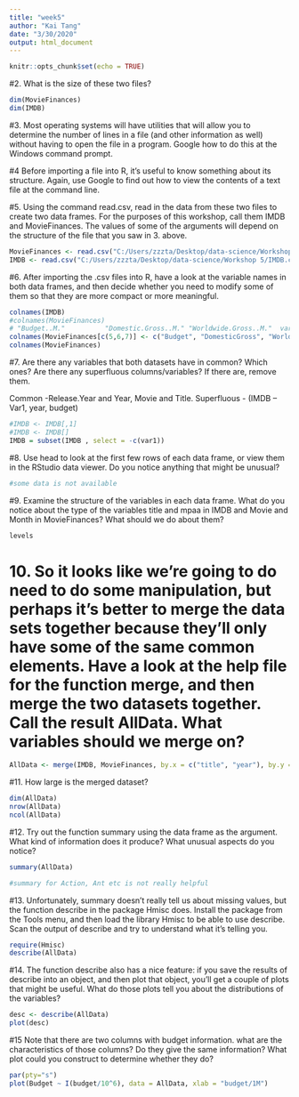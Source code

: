 ```yaml
---
title: "week5"
author: "Kai Tang"
date: "3/30/2020"
output: html_document
---
```


```r
knitr::opts_chunk$set(echo = TRUE)
```


 

#2. What is the size of these two files?
```r
dim(MovieFinances)
dim(IMDB)
```

#3. Most operating systems will have utilities that will allow you to determine the number of lines in a file (and other information as well) without having to open the file in a program. Google how to do this at the Windows command prompt.

   <!-- 
   wc -l <filename> prints the line count (note that if the last line does not have \n, it will not be counted)
    wc -c <filename> prints the byte count
    wc -m <filename> prints the character count
    wc -L <filename> prints the length of longest line (GNU extension)
    wc -w <filename> prints the word count
    -->
    
#4 Before importing a file into R, it’s useful to know something about its structure. Again, use Google to find out how to view the contents of a text file at the command line.

#5. Using the command read.csv, read in the data from these two files to create two data frames. For the purposes of this workshop, call them IMDB and MovieFinances. The values of some of the arguments will depend on the structure of the file that you saw in 3. above.
```r
MovieFinances <- read.csv("C:/Users/zzzta/Desktop/data-science/Workshop 5/MovieFinances.csv", header = TRUE)
IMDB <- read.csv("C:/Users/zzzta/Desktop/data-science/Workshop 5/IMDB.csv", header = TRUE)
```

#6. After importing the .csv files into R, have a look at the variable names in both data frames, and then decide whether you need to modify some of them so that they are more compact or more meaningful.
```r
colnames(IMDB)
#colnames(MovieFinances)
# "Budget..M."          "Domestic.Gross..M." "Worldwide.Gross..M."  varilabile is not user friendly
colnames(MovieFinances[c(5,6,7)] <- c("Budget", "DomesticGross", "WorldwideGross"))
colnames(MovieFinances)

```


#7. Are there any variables that both datasets have in common? Which ones? Are there any superfluous columns/variables? If there are, remove them.

Common -Release.Year and Year, Movie and Title.
Superfluous - (IMDB -- Var1, year, budget)
```r
#IMDB <- IMDB[,1]
#IMDB <- IMDB[]
IMDB = subset(IMDB , select = -c(var1))
```
#8. Use head to look at the first few rows of each data frame, or view them in the RStudio data viewer. Do you notice anything that might be unusual?
```r
#some data is not available
```

#9. Examine the structure of the variables in each data frame. What do you notice about the type of the variables title and mpaa in IMDB and Movie and Month in MovieFinances? What should we do about them?

```r
levels
```
# 10. So it looks like we’re going to do need to do some manipulation, but perhaps it’s better to merge the data sets together because they’ll only have some of the same common elements. Have a look at the help file for the function merge, and then merge the two datasets together. Call the result AllData. What variables should we merge on?
```r
AllData <- merge(IMDB, MovieFinances, by.x = c("title", "year"), by.y = c("Movie", "Release.Year"))
```

#11.  How large is the merged dataset?
```r
dim(AllData)
nrow(AllData)
ncol(AllData)
```
#12. Try out the function summary using the data frame as the argument. What kind of information does it produce? What unusual aspects do you notice?
```r
summary(AllData)

#summary for Action, Ant etc is not really helpful
```
#13. Unfortunately, summary doesn’t really tell us about missing values, but the function describe in the package Hmisc does. Install the package from the Tools menu, and then load the library Hmisc to be able to use describe. Scan the output of describe and try to understand what it’s telling you.
```r
require(Hmisc)
describe(AllData)
```
#14. The function describe also has a nice feature: if you save the results of describe into an object, and then plot that object, you’ll get a couple of plots that might be useful. What do those plots tell you about the distributions of the variables?
```r
desc <- describe(AllData)
plot(desc)
```
#15 Note that there are two columns with budget information. what are the characteristics of those columns? Do they give the same information? What plot could you construct to determine whether they do?
```r
par(pty="s")
plot(Budget ~ I(budget/10^6), data = AllData, xlab = "budget/1M")
```

